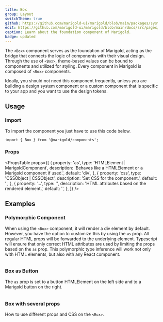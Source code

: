 ```yaml
---
title: Box
group: Layout
switchTheme: true
github: https://github.com/marigold-ui/marigold/blob/main/packages/system/src/components/Box/Box.tsx
edit: https://github.com/marigold-ui/marigold/blob/main/docs/src/pages/components/box.mdx
caption: Learn about the foundation component of Marigold.
badge: updated
---
```


The `<Box>` component serves as the foundation of Marigold, acting as the bridge that connects the logic of components with their visual design. Through the use of `<Box>`, theme-based values can be bound to components and utilized for styling. Every component in Marigold is composed of `<Box>` components.

Ideally, you should not need this component frequently, unless you are building a design system component or a custom component that is specific to your app and you want to use the design tokens.

<Preview>
  <BasicBoxDemo />
</Preview>

## Usage

### Import

To import the component you just have to use this code below.

```tsx
import { Box } from '@marigold/components';
```

### Props

<PropsTable
  props={[
    {
      property: 'as',
      type: 'HTMLElement | MarigoldComponent',
      description:
        'Behaves like a HTMLElement or a Marigold component if used.',
      default: 'div',
    },
    {
      property: 'css',
      type: 'CSSObject | CSSObject',
      description: 'Set CSS for the component.',
      default: '',
    },
    {
      property: '...',
      type: '',
      description: 'HTML attributes based on the rendered element.',
      default: '',
    },
  ]}
/>

## Examples

### Polymorphic Component

When using the `<Box>` component, it will render a div element by default. However, you have the option to customize this by using the `as` prop. All regular HTML props will be forwarded to the underlying element. Typescript will ensure that only correct HTML attributes are used by limiting the props based on the `as` prop. This polymorphic type inference will work not only with HTML elements, but also with any React component.

```tsx preview file=components/Box/box-success.demo.tsx

```

### Box as Button

The `as` prop is set to a button HTMLElement on the left side and to a Marigold button on the right.

```tsx preview file=components/Box/button-box.demo.tsx

```

### Box with several props

How to use different props and CSS on the `<Box>`.

```tsx preview file=components/Box/box-text.demo.tsx

```
